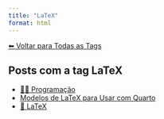 ```yaml
---
title: "LaTeX"
format: html
---
```


[⬅ Voltar para Todas as Tags](../tags.qmd)

## Posts com a tag **LaTeX**

- [👨‍💻 Programação](/posts/programacao/index.html)
- [Modelos de LaTeX para Usar com Quarto](/posts/programacao/modelos-latex-quarto.html)
- [📐 LaTeX](/posts/programacao/latex/index.html)
